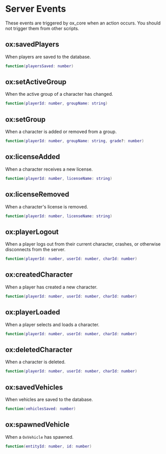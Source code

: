 
# Server Events

<Callout type="warning">
These events are triggered by ox_core when an action occurs. You should not trigger them from other scripts.
</Callout>

## ox:savedPlayers

When players are saved to the database.

```lua copy
function(playersSaved: number)
```

## ox:setActiveGroup

When the active group of a character has changed.

```lua copy
function(playerId: number, groupName: string)
```

## ox:setGroup

When a character is added or removed from a group.

```lua copy
function(playerId: number, groupName: string, grade?: number)
```

## ox:licenseAdded

When a character receives a new license.

```lua copy
function(playerId: number, licenseName: string)
```

## ox:licenseRemoved

When a character's license is removed.

```lua copy
function(playerId: number, licenseName: string)
```

## ox:playerLogout

When a player logs out from their current character, crashes, or otherwise disconnects from the server.

```lua copy
function(playerId: number, userId: number, charId: number)
```

## ox:createdCharacter

When a player has created a new character.

```lua copy
function(playerId: number, userId: number, charId: number)
```

## ox:playerLoaded

When a player selects and loads a character.

```lua copy
function(playerId: number, userId: number, charId: number)
```

## ox:deletedCharacter

When a character is deleted.

```lua copy
function(playerId: number, userId: number, charId: number)
```

## ox:savedVehicles

When vehicles are saved to the database.

```lua copy
function(vehiclesSaved: number)
```

## ox:spawnedVehicle

When a `OxVehicle` has spawned.

```lua copy
function(entityId: number, id: number)
```